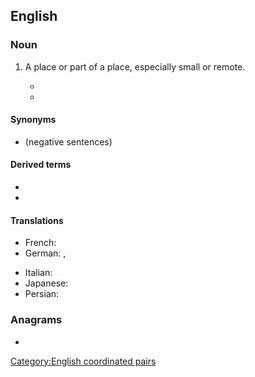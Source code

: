 ==English==

===Noun===
{{en-noun|nooks and crannies}}

# {{lb|en|idiomatic}} A place or part of a place, especially small or remote.
#: {{ux|en|Everyone went to sleep in some '''nook and cranny''' of the house.}}
#* {{quote-book|en|year=1966
|author=Pat Shaw Iversen (tr.)
|chapter=Soup from a Sausage Peg
|title=The Snow Queen and Other Tales
|edition=1st ed.
|original=Fairy Tales
|by={{w|Hans Christian Andersen}}
|page=224
|pageurl=http://books.google.com/books?id=2tjWAAAAMAAJ&q=%22from+your+own+nook+and+cranny%22#search_anchor
|passage=It's strange to come away from home, from your own '''nook and cranny''', to go by ship – which is also a kind of '''nook and cranny''' – and then suddenly be more than a hundred miles away and stand in a foreign land!}}
#* {{quote-journal|en|date=2021 April 7|author=Christian Wolmar|title=Electrification is a given... but comfort matters as well|journal=RAIL|issue=928|page=47|text=Ever since the post-war spread of the motor car, the railways have had to contend with tough competition, but have had an inherent advantage in the commuter and inter-city markets. Now they are about to face two new enemies - a technology that everyone has learnt to use and a virus that many people think lurks in every '''nook and cranny''' of the rail system.}}

====Synonyms====
* {{l|en|nook or cranny}} (negative sentences)

====Derived terms====
* {{l|en|every nook and cranny}}
* {{l|en|every old nook and cranny}}

====Translations====
{{trans-top|small or remote place}}
* French: {{t|fr|tous les coins et les recoins}}
* German: {{t+|de|Winkel|m}}, {{t|de|in jeder Ecke und jedem Winkel}} {{qualifier|in every nook and cranny}}
{{trans-mid}}
* Italian: {{t+|it|anfratto|m}}
* Japanese: {{t|ja|隅々まで|tr=sumizumi made}}
* Persian: {{t|fa|سوراخ سنبه|tr=surâx sombe}}
{{trans-bottom}}

===Anagrams===
* {{anagrams|en|a=aacdknnnnoory|crook and nanny}}

[[Category:English coordinated pairs]]